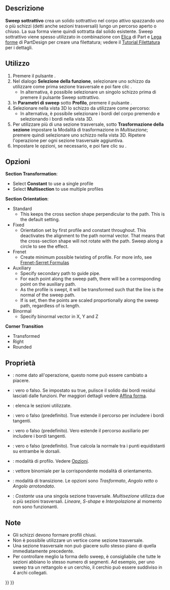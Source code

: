 <languages/>

{{Docnav/it
|[[PartDesign_SubtractiveLoft/it|Loft sottrattivo]]
|[[PartDesign_SubtractiveHelix/it|Elica sottrattiva]]
|[[PartDesign_Workbench/it|PartDesign]]
|IconL=PartDesign_SubtractiveLoft.svg
|IconR=PartDesign_SubtractiveHelix.svg
|IconC=Workbench_PartDesign.svg
}}

<div class="mw-translate-fuzzy">
{{GuiCommand/it|Name=PartDesign SubtractivePipe|Name/it=Sweep sottrattivo|Workbenches=[[PartDesign Workbench/it|PartDesign]]|MenuLocation=Part Design → Sweep sottrattivo|Shortcut=None|Version=0.17|SeeAlso=[[PartDesign AdditivePipe/it|Sweep additivo]], [[PartDesign SubtractiveLoft/it|Loft sottrattivo]]}}
</div>

<span id="Description"></span>
==Descrizione==

<div class="mw-translate-fuzzy">
'''Sweep sottrattivo''' crea un solido sottrattivo nel corpo attivo spazzando uno o più schizzi (detti anche sezioni trasversali) lungo un percorso aperto o chiuso. La sua forma viene quindi sottratta dal solido esistente.
Sweep sottrattivo viene spesso utilizzato in combinazione con [[Part Helix/it|Elica]] di Part e [[PartDesign ShapeBinder/it|Lega forme]] di PartDesign per creare una filettatura; vedere il [[Thread for Screw Tutorial/it|Tutorial Filettatura]] per i dettagli.
</div>

<span id="Usage"></span>
==Utilizzo==

<div class="mw-translate-fuzzy">
# Premere il pulsante {{KEY|[[Image:PartDesign SubtractivePipe.png|24px]] '''Sweep sottrattivo'''}}.
# Nel dialogo '''Selezione della funzione''', selezionare uno schizzo da utilizzare come prima sezione trasversale e poi fare clic {{KEY|OK}}.
#* In alternativa, è possibile selezionare un singolo schizzo prima di premere il pulsante Sweep sottrattivo.
# In '''Parametri di sweep''' sotto '''Profilo''', premere il pulsante {{KEY|Oggetto}}.
# Selezionare nella vista 3D lo schizzo da utilizzare come percorso:
#* In alternativa, è possibile selezionare i bordi del corpo premendo {{KEY|Aggiungi bordo}} e selezionando i bordi nella vista 3D. 
# Per utilizzare più di una sezione trasversale, sotto '''Trasformazione della sezione''' impostare la Modalità di trasformazione in ''Multisezione''; premere {{KEY|Aggiungi sezione}} quindi selezionare uno schizzo nella vista 3D. Ripetere l'operazione per ogni sezione trasversale aggiuntiva.
# Impostare le opzioni, se necessario, e poi fare clic su {{KEY|OK}}.
</div>

<span id="Options"></span>
== Opzioni ==

'''Section Transformation''': 
* Select '''Constant''' to use a single profile
* Select '''Multisection''' to use multiple profiles
'''Section Orientation''':
* Standard
** This keeps the cross section shape perpendicular to the path. This is the default setting.
* Fixed
** Orientation set by first profile and constant throughout. This deactivates the alignment to the path normal vector. That means that the cross-section shape will not rotate with the path. Sweep along a circle to see the effect.
* Frenet
** Create minimum possible twisting of profile. For more info, see [https://en.wikipedia.org/wiki/Frenet%E2%80%93Serret_formulas Frenet-Serret Formulas]
* Auxiliary
** Specify secondary path to guide pipe.
** For each point {{Emphasis|P}} along the sweep path, there will be a corresponding point {{Emphasis|Q}} on the auxiliary path.
** As the profile is swept, it will be transformed such that the {{Emphasis|PQ}} line is the normal of the sweep path.
** If {{Emphasis|Curvelinear equivalence}} is set, then the {{Emphasis|Q}} points are scaled proportionally along the sweep path, regardless of is length.
* Binormal
** Specify binormal vector in X, Y and Z
'''Corner Transition'''
* Transformed
* Right
* Rounded

<span id="Properties"></span>
== Proprietà ==

<div class="mw-translate-fuzzy">
* {{PropertyData/it|Label}}: nome dato all'operazione, questo nome può essere cambiato a piacere.
* {{PropertyData/it|Refine}}: vero o falso. Se impostato su true, pulisce il solido dai bordi residui lasciati dalle funzioni. Per maggiori dettagli vedere [[Part RefineShape/it|Affina forma]].
* {{PropertyData/it|Sections}}: elenca le sezioni utilizzate.
* {{PropertyData/it|Spine Tangent}}: vero o falso (predefinito). True estende il percorso per includere i bordi tangenti.
* {{PropertyData/it|Auxiliary Spine Tangent}}: vero o falso (predefinito). Vero estende il percorso ausiliario per includere i bordi tangenti.
* {{PropertyData/it|Auxiliary Curvelinear}}: vero o falso (predefinito). True calcola la normale tra i punti equidistanti su entrambe le dorsali.
* {{PropertyData/it|Mode}}: modalità di profilo. Vedere [[#Opzioni|Opzioni]].
* {{PropertyData/it|Binormal}}: vettore binomiale per la corrispondente modalità di orientamento.
* {{PropertyData/it|Transition}}: modalità di transizione. Le opzioni sono ''Trasformato'', ''Angolo retto'' o ''Angolo arrotondato''.
* {{PropertyData/it|Transformation}}: ''Costante'' usa una singola sezione trasversale. ''Multisezione'' utilizza due o più sezioni trasversali. ''Lineare'', ''S-shape'' e ''Interpolazione'' al momento non sono funzionanti.
</div>

<span id="Notes"></span>
==Note==

<div class="mw-translate-fuzzy">
* Gli schizzi devono formare profili chiusi.
* Non è possibile utilizzare un vertice come sezione trasversale.
* Una sezione trasversale non può giacere sullo stesso piano di quella immediatamente precedente.
* Per controllare meglio la forma dello sweep, è consigliabile che tutte le sezioni abbiano lo stesso numero di segmenti. Ad esempio, per uno sweep tra un rettangolo e un cerchio, il cerchio può essere suddiviso in 4 archi collegati.
</div>


{{Docnav/it
|[[PartDesign_SubtractiveLoft/it|Loft sottrattivo]]
|[[PartDesign_SubtractiveHelix/it|Elica sottrattiva]]
|[[PartDesign_Workbench/it|PartDesign]]
|IconL=PartDesign_SubtractiveLoft.svg
|IconR=PartDesign_SubtractiveHelix.svg
|IconC=Workbench_PartDesign.svg
}}

{{PartDesign Tools navi{{#translation:}}}}
{{Userdocnavi{{#translation:}}}}